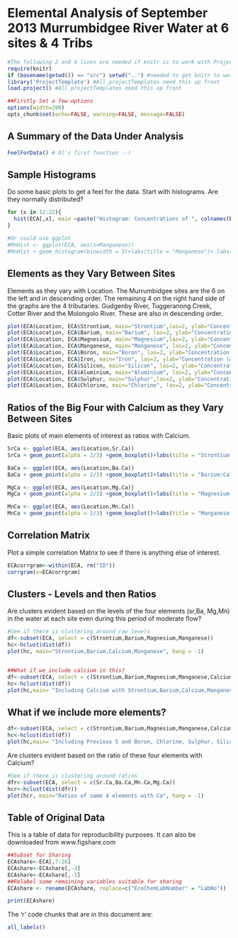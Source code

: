 Elemental Analysis of September 2013 Murrumbidgee River Water at 6 sites & 4 Tribs
==================================================================================

```r

#The following 2 and 4 lines are needed if knitr is to work with ProjectTemplate.
require(knitr)
if (basename(getwd()) == "src") setwd("..") #needed to get knitr to work with project template
library('ProjectTemplate') #All projectTemplates need this up front
load.project() #All projectTemplates need this up front

##Firstly Set a few options
options(width=200)
opts_chunk$set(echo=FALSE, warning=FALSE, message=FALSE)
```
A Summary of the Data Under Analysis
------------------------------------
```r
FeelForData() # Al's first function :-)
```

Sample Histograms
-----------------
Do some basic plots to get a feel for the data. Start with histograms. Are they normally distributed?

```r
for (x in 12:22){
  hist(ECA[,x], main =paste("Histogram: Concentrations of ", colnames(ECA[x]), "in Murrumbidgee River Water - 2012"), xlab="Concentration (ug/g)")
}

#Or could use ggplot
#MnHist <- ggplot(ECA, aes(x=Manganese))
#MnHist + geom_histogram(binwidth = 3)+labs(title = "Manganese")+ labs(y = "Ratio")+ theme(axis.text.x=element_text(angle=90))
```

Elements as they Vary Between Sites
-----------------------------------
Elements as they vary with Location. The Murrumbidgee sites are the 6 on the left and in descending order. The remaining 4 on the right hand side of the graphs are the 4 tributaries. Gudgenby River, Tuggeranong Creek, Cotter River and the Molongolo River. These are also in descending order.    

```r
plot(ECA$Location, ECA$Strontium, main="Strontium",las=2, ylab="Concentration (ug/g)")
plot(ECA$Location, ECA$Barium, main="Barium", las=2, ylab="Concentration (ug/g)")
plot(ECA$Location, ECA$Magnesium, main="Magnesium",las=2, ylab="Concentration (ug/g)")
plot(ECA$Location, ECA$Manganese, main="Manganese", las=2, ylab="Concentration (ug/g)")
plot(ECA$Location, ECA$Boron, main="Boron", las=2, ylab="Concentration (ug/g)")
plot(ECA$Location, ECA$Iron, main="Iron", las=2, ylab="Concentration (ug/g)")
plot(ECA$Location, ECA$Silicon, main="Silicon", las=2, ylab="Concentration (ug/g)")
plot(ECA$Location, ECA$Aluminium, main="Aluminium", las=2, ylab="Concentration (ug/g)")
plot(ECA$Location, ECA$Sulphur, main="Sulphur",las=2, ylab="Concentration (ug/g)")
plot(ECA$Location, ECA$Chlorine, main="Chlorine", las=2, ylab="Concentration (ug/g)")
```

Ratios of the Big Four with Calcium as they Vary Between Sites
--------------------------------------------------------------

Basic plots of main elements of interest as ratios with Calcium.

```r
SrCa <- ggplot(ECA, aes(Location,Sr.Ca))
SrCa + geom_point(alpha = 2/3) +geom_boxplot()+labs(title = "Strontium:Calcium Ratio")+ labs(y = "Ratio")+ theme(axis.text.x=element_text(angle=90))

BaCa <- ggplot(ECA, aes(Location,Ba.Ca))
BaCa + geom_point(alpha = 2/3) +geom_boxplot()+labs(title = "Barium:Calcium Ratio")+ labs(y = "Ratio")+ theme(axis.text.x=element_text(angle=90))

MgCa <- ggplot(ECA, aes(Location,Mg.Ca))
MgCa + geom_point(alpha = 2/3) +geom_boxplot()+labs(title = "Magnesium:Calcium Ratio")+ labs(y = "Ratio")+ theme(axis.text.x=element_text(angle=90))

MnCa <- ggplot(ECA, aes(Location,Mn.Ca))
MnCa + geom_point(alpha = 2/3) +geom_boxplot()+labs(title = "Manganese:Calcium Ratio")+ labs(y = "Ratio")+ theme(axis.text.x=element_text(angle=90))
```

Correlation Matrix
------------------
Plot a simple correlation Matrix to see if there is anything else of interest.

```r
ECAcorrgram<-within(ECA, rm("ID"))
corrgram(x=ECAcorrgram)
```


Clusters - Levels and then Ratios
---------------------------------
Are clusters evident based on the levels of the four elements (sr,Ba, Mg,Mn) in the water at each site even during this period of moderate flow?

```r

#See if there is clustering around raw levels
df<-subset(ECA, select = c(Strontium,Barium,Magnesium,Manganese))
hc<-hclust(dist(df))
plot(hc, main="Strontium,Barium,Calcium,Manganese", hang = -1)


##What if we include calcium in this?
df<-subset(ECA, select = c(Strontium,Barium,Magnesium,Manganese,Calcium))
hc<-hclust(dist(df))
plot(hc,main= "Including Calcium with Strontium,Barium,Calcium,Manganese", hang = -1)
```

What if we include more elements?
---------------------------------
```r
df<-subset(ECA, select = c(Strontium,Barium,Magnesium,Manganese,Calcium, Boron, Chlorine, Sulphur, Silicon, Aluminium,Iron))
hc<-hclust(dist(df))
plot(hc,main= "Including Previous 5 and Boron, Chlorine, Sulphur, Silicon, Aluminium, Iron", hang = -1)
```


Are clusters evident based on the ratio of these four elements with Calcium?
```r
#See if there is clustering around ratios
dfr<-subset(ECA, select = c(Sr.Ca,Ba.Ca,Mn.Ca,Mg.Ca))
hcr<-hclust(dist(dfr))
plot(hcr, main="Ratios of same 4 elements with Ca", hang = -1)
```


Table of Original Data
----------------------
This is a table of data for reproducibility purposes. It can also be downloaded from www.figshare.com 

```r
##Subset for Sharing
ECAshare<-ECA[,7:26]
ECAshare<-ECAshare[,-3]
ECAshare<-ECAshare[,-1]
##Relabel some remaining variables suitable for sharing
ECAshare <- rename(ECAshare, replace=c("EcoChemLabNumber" = "LabNo"))

print(ECAshare)
```
The 'r' code chunks that are in this document are:
```r
all_labels()
```